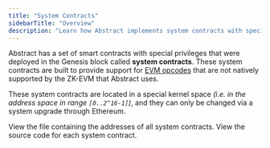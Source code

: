 ```yaml
---
title: "System Contracts"
sidebarTitle: "Overview"
description: "Learn how Abstract implements system contracts with special privileges to support some EVM opcodes."
---
```


Abstract has a set of smart contracts with
special privileges that were deployed in the <Tooltip tip="The first block of the blockchain">Genesis block</Tooltip>
called **system contracts**. These system contracts are built to provide support
for [EVM opcodes](https://www.evm.codes/) that are not natively supported by the ZK-EVM that Abstract uses.

These system contracts are located in a special kernel space
_(i.e. in the address space in range `[0..2^16-1]`)_, and
they can only be changed via a system upgrade through Ethereum.

<CardGroup cols={2}>
  <Card
    title="View all system contracts"
    icon="github"
    href="/how-abstract-works/system-contracts/list-of-system-contracts"
  >
    View the file containing the addresses of all system contracts.
  </Card>
  <Card
    title="View the source code for system contracts"
    icon="github"
    href="https://github.com/matter-labs/era-contracts/tree/main/system-contracts"
  >
    View the source code for each system contract.
  </Card>
</CardGroup>
